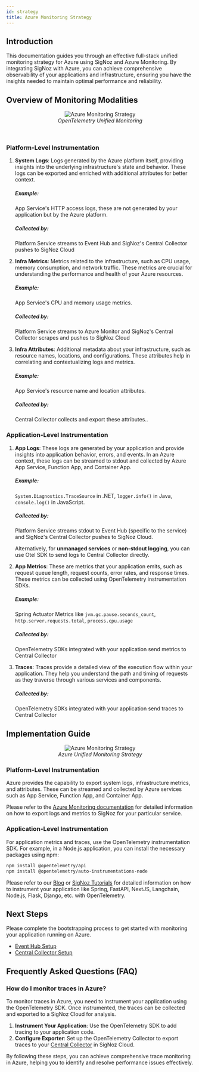 ```yaml
---
id: strategy
title: Azure Monitoring Strategy
---
```


## Introduction

This documentation guides you through an effective full-stack unified monitoring strategy for Azure using SigNoz and Azure Monitoring. By integrating SigNoz with Azure, you can achieve comprehensive observability of your applications and infrastructure, ensuring you have the insights needed to maintain optimal performance and reliability.

## Overview of Monitoring Modalities

<figure data-zoomable align="center">
    <img
        src="/img/docs/azure-monitoring/unified-collection.webp"
        alt="Azure Monitoring Strategy"
    />
    <figcaption>
        <i>
        OpenTelemetry Unified Monitoring 
        </i>
    </figcaption>
</figure>
<br/>

### Platform-Level Instrumentation

1. **System Logs**: Logs generated by the Azure platform itself, providing insights into the underlying infrastructure's state and behavior. These logs can be exported and enriched with additional attributes for better context.

    ##### Example:  
    App Service's HTTP access logs, these are not generated by your application but by the Azure platform.
    ##### Collected by: 
    Platform Service streams to Event Hub and SigNoz's Central Collector pushes to SigNoz Cloud

2. **Infra Metrics**: Metrics related to the infrastructure, such as CPU usage, memory consumption, and network traffic. These metrics are crucial for understanding the performance and health of your Azure resources.

    ##### Example: 
    App Service's CPU and memory usage metrics.
    ##### Collected by: 
    Platform Service streams to Azure Monitor and SigNoz's Central Collector scrapes and pushes to SigNoz Cloud

3. **Infra Attributes**: Additional metadata about your infrastructure, such as resource names, locations, and configurations. These attributes help in correlating and contextualizing logs and metrics.

    ##### Example:
    App Service's resource name and location attributes.
    ##### Collected by:
    Central Collector collects and export these attributes.. 

### Application-Level Instrumentation

1. **App Logs**: These logs are generated by your application and provide insights into application behavior, errors, and events. In an Azure context, these logs can be streamed to stdout and collected by Azure App Service, Function App, and Container App.

    ##### Example:
    `System.Diagnostics.TraceSource` in .NET, `logger.info()` in Java, `console.log()` in JavaScript.
    ##### Collected by:
    Platform Service streams stdout to Event Hub (specific to the service) and SigNoz's Central Collector pushes to SigNoz Cloud. 
    
    Alternatively, for **unmanaged services** or **non-stdout logging**, you can use Otel SDK to send logs to Central Collector directly.

2. **App Metrics**: These are metrics that your application emits, such as request queue length, request counts, error rates, and response times. These metrics can be collected using OpenTelemetry instrumentation SDKs.

    ##### Example:
    Spring Actuator Metrics like `jvm.gc.pause.seconds_count`, `http.server.requests.total`, `process.cpu.usage`
    ##### Collected by:
    OpenTelemetry SDKs integrated with your application send metrics to Central Collector

3. **Traces**: Traces provide a detailed view of the execution flow within your application. They help you understand the path and timing of requests as they traverse through various services and components.

    ##### Collected by:
    OpenTelemetry SDKs integrated with your application send traces to Central Collector

## Implementation Guide


<figure data-zoomable align="center">
    <img
        src="/img/docs/azure-monitoring/unified-implementation.webp"
        alt="Azure Monitoring Strategy"
    />
    <figcaption>
        <i>
        Azure Unified Monitoring Strategy
        </i>
    </figcaption>
</figure>

### Platform-Level Instrumentation

Azure provides the capability to export system logs, infrastructure metrics, and attributes. These can be streamed and collected by Azure services such as App Service, Function App, and Container App.

Please refer to the [Azure Monitoring documentation](../../) for detailed information on how to export logs and metrics to SigNoz for your particular service.


### Application-Level Instrumentation

For application metrics and traces, use the OpenTelemetry instrumentation SDK. For example, in a Node.js application, you can install the necessary packages using npm:

```bash
npm install @opentelemetry/api
npm install @opentelemetry/auto-instrumentations-node
```

Please refer to our [Blog](https://signoz.io/blog/) or [SigNoz Tutorials](../../../instrumentation/) for detailed information on how to instrument your application like Spring, FastAPI, NextJS, Langchain, Node.js, Flask, Django, etc. with OpenTelemetry. 


## Next Steps

Please complete the bootstrapping process to get started with monitoring your application running on Azure.
- [Event Hub Setup](../data-ingestion)
- [Central Collector Setup](../collector-setup)


## Frequently Asked Questions (FAQ)

### How do I monitor traces in Azure?

To monitor traces in Azure, you need to instrument your application using the OpenTelemetry SDK. Once instrumented, the traces can be collected and exported to a SigNoz Cloud for analysis. 

1. **Instrument Your Application**: Use the OpenTelemetry SDK to add tracing to your application code.
2. **Configure Exporter**: Set up the OpenTelemetry Collector to export traces to your [Central Collector](../collector-setup) in SigNoz Cloud.

By following these steps, you can achieve comprehensive trace monitoring in Azure, helping you to identify and resolve performance issues effectively.